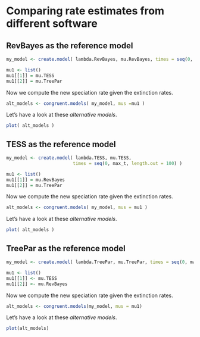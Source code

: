 # Comparing rate estimates from different software

## RevBayes as the reference model

```r
my_model <- create.model( lambda.RevBayes, mu.RevBayes, times = seq(0, max_t, length.out = 100) )
```
```r
mu1 <- list()
mu1[[1]] = mu.TESS
mu1[[2]] = mu.TreePar
```
Now we compute the new speciation rate given the extinction rates.
```r
alt_models <- congruent.models( my_model, mus =mu1 )
```
Let's have a look at these *alternative models*.
```r
plot( alt_models )
```

## TESS as the reference model

```r
my_model <- create.model( lambda.TESS, mu.TESS, 
                         times = seq(0, max_t, length.out = 100) )
```
```r
mu1 <- list()
mu1[[1]] = mu.RevBayes
mu1[[2]] = mu.TreePar
```
Now we compute the new speciation rate given the extinction rates.
```r
alt_models <- congruent.models( my_model, mus = mu1 )
```
Let's have a look at these *alternative models*.
```r
plot( alt_models )
```


## TreePar as the reference model

```r
my_model <- create.model( lambda.TreePar, mu.TreePar, times = seq(0, max_t, length.out = 100) )
```
```r
mu1 <- list()
mu1[[1]] <- mu.TESS
mu1[[2]] <- mu.RevBayes
```
Now we compute the new speciation rate given the extinction rates.
```r
alt_models <- congruent.models(my_model, mus = mu1)
```
Let's have a look at these *alternative models*.
```r
plot(alt_models)
```
